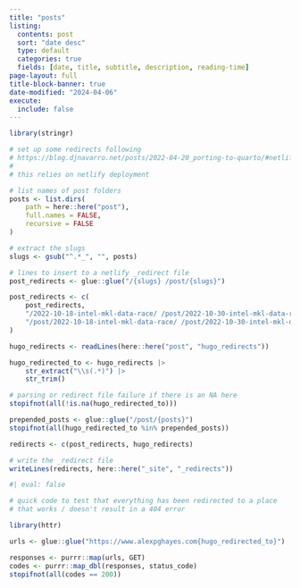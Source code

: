 ```yaml
---
title: "posts"
listing:
  contents: post
  sort: "date desc"
  type: default
  categories: true
  fields: [date, title, subtitle, description, reading-time]
page-layout: full
title-block-banner: true
date-modified: "2024-04-06"
execute: 
  include: false
---
```


```r
library(stringr)

# set up some redirects following
# https://blog.djnavarro.net/posts/2022-04-20_porting-to-quarto/#netlify-redirects
#
# this relies on netlify deployment

# list names of post folders
posts <- list.dirs(
    path = here::here("post"),
    full.names = FALSE,
    recursive = FALSE
)

# extract the slugs
slugs <- gsub("^.*_", "", posts)

# lines to insert to a netlify _redirect file
post_redirects <- glue::glue("/{slugs} /post/{slugs}")

post_redirects <- c(
    post_redirects,
    "/2022-10-18-intel-mkl-data-race/ /post/2022-10-30-intel-mkl-data-race/",
    "/post/2022-10-18-intel-mkl-data-race/ /post/2022-10-30-intel-mkl-data-race/"
)

hugo_redirects <- readLines(here::here("post", "hugo_redirects"))

hugo_redirected_to <- hugo_redirects |>
    str_extract("\\s(.*)") |>
    str_trim()

# parsing or redirect file failure if there is an NA here
stopifnot(all(!is.na(hugo_redirected_to)))

prepended_posts <- glue::glue("/post/{posts}")
stopifnot(all(hugo_redirected_to %in% prepended_posts))

redirects <- c(post_redirects, hugo_redirects)

# write the _redirect file
writeLines(redirects, here::here("_site", "_redirects"))
```

```r
#| eval: false

# quick code to test that everything has been redirected to a place
# that works / doesn't result in a 404 error

library(httr)

urls <- glue::glue("https://www.alexpghayes.com{hugo_redirected_to}")

responses <- purrr::map(urls, GET)
codes <- purrr::map_dbl(responses, status_code)
stopifnot(all(codes == 200))
```

